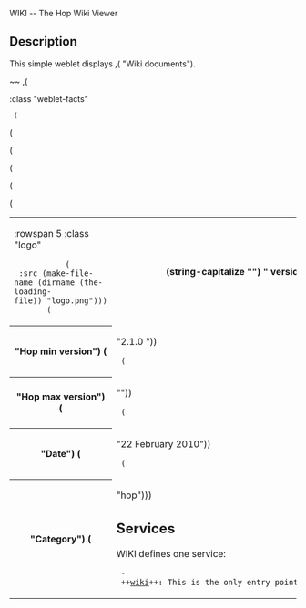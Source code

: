 <doc> WIKI -- The Hop Wiki Viewer

== Description ==

This simple weblet displays ,(<WIKIREF> "Wiki documents").

~~
,(<TABLE> :class "weblet-facts"
  (<TR> (<TD> :rowspan 5 :class "logo"
            (<IMG> :src (make-file-name (dirname (the-loading-file)) "logo.png")))
        (<TH> (string-capitalize "") " version") (<TD> "1.2.0"))
  (<TR> (<TH> "Hop min version") (<TD> "2.1.0 "))
  (<TR> (<TH> "Hop max version") (<TD> ""))
  (<TR> (<TH> "Date") (<TD> "22 February 2010"))
  (<TR> (<TH> "Category") (<TD> "hop")))


== Services ==

WIKI defines one service:

  - ++[[wiki]]++: This is the only entry point of the viewer.


</doc>

